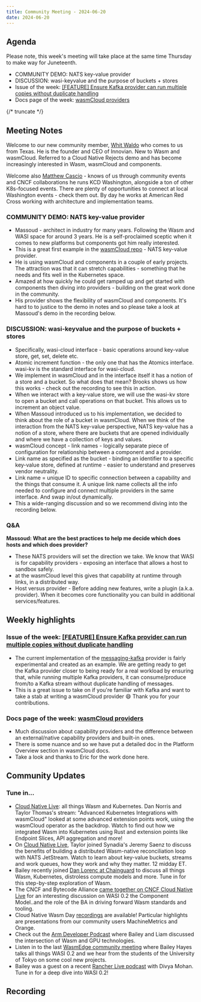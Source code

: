 ```yaml
---
title: Community Meeting - 2024-06-20
date: 2024-06-20
---
```


## Agenda

Please note, this week's meeting will take place at the same time Thursday to make way for Juneteenth.

- COMMUNITY DEMO: NATS key-value provider
- DISCUSSION: wasi-keyvalue and the purpose of buckets + stores
- Issue of the week: [[FEATURE] Ensure Kafka provider can run multiple copies without duplicate handling](https://github.com/wasmCloud/wasmCloud/issues/1442)
- Docs page of the week: [wasmCloud providers](https://wasmcloud.com/docs/concepts/providers#types-of-providers)

{/* truncate */}

## Meeting Notes

Welcome to our new community member, [Whit Waldo](https://github.com/whitwaldo) who comes to us from Texas. He is the founder and CEO of Innovian. New to Wasm and wasmCloud. Referred to a Cloud Native Rejects demo and has become increasingly interested in Wasm, wasmCloud and components.

Welcome also [Matthew Cascio](https://www.linkedin.com/in/mcascio) - knows of us through community events and CNCF collaborations he runs KCD Washington, alongside a ton of other K8s-focused events. There are plenty of opportunities to connect at local Washington events - check them out. By day he works at American Red Cross working with architecture and implementation teams.

### COMMUNITY DEMO: NATS key-value provider

- Massoud - architect in industry for many years. Following the Wasm and WASI space for around 3 years. He is a self-proclaimed sceptic when it comes to new platforms but components got him really interested.
- This is a great first example in the [wasmCloud repo](https://github.com/wasmCloud/wasmCloud/pull/2217) - NATS key-value provider.
- He is using wasmCloud and components in a couple of early projects. The attraction was that it can stretch capabilities - something that he needs and fits well in the Kubernetes space.
- Amazed at how quickly he could get ramped up and get started with components then diving into providers - building on the great work done in the community.
- His provider shows the flexibility of wasmCloud and components. It's hard to to justice to the demo in notes and so please take a look at Massoud's demo in the recording below.

### DISCUSSION: wasi-keyvalue and the purpose of buckets + stores

- Specifically, wasi-cloud interface - basic operations around key-value store, get, set, delete etc.
- Atomic increment function - the only one that has the Atomics interface. wasi-kv is the standard interface for wasi-cloud.
- We implement in wasmCloud and in the interface itself it has a notion of a store and a bucket. So what does that mean? Brooks shows us how this works - check out the recording to see this in action.
- When we interact with a key-value store, we will use the wasi-kv store to open a bucket and call operations on that bucket. This allows us to increment an object value.
- When Massoud introduced us to his implementation, we decided to think about the role of a bucket in wasmCloud. When we think of the interaction from the NATS key-value perspective, NATS key-value has a notion of a store, where there are buckets that are opened individually and where we have a collection of keys and values.
- wasmCloud concept - link names - logically separate piece of configuration for relationship between a component and a provider.
- Link name as specified as the bucket - binding an identifier to a specific key-value store, defined at runtime - easier to understand and preserves vendor neutrality.
- Link name = unique ID to specific connection between a capability and the things that consume it. A unique link name collects all the info needed to configure and connect multiple providers in the same interface. And swap in/out dynamically.
- This a wide-ranging discussion and so we recommend diving into the recording below.

### Q&A

**Massoud: What are the best practices to help me decide which does hosts and which does provider?**

- These NATS providers will set the direction we take. We know that WASI is for capability providers - exposing an interface that allows a host to sandbox safely.
- at the wasmCloud level this gives that capability at runtime through links, in a distributed way.
- Host versus provider - Before adding new features, write a plugin (a.k.a. provider). When it becomes core functionality you can build in additional services/features.

## Weekly highlights

### Issue of the week: [[FEATURE] Ensure Kafka provider can run multiple copies without duplicate handling](https://github.com/wasmCloud/wasmCloud/issues/1442)

- The current implementation of the [messaging-kafka](https://github.com/wasmCloud/capability-providers/tree/main/messaging-kafka) provider is fairly experimental and created as an example. We are getting ready to get the Kafka provider closer to being ready for a real workload by ensuring that, while running multiple Kafka providers, it can consume/produce from/to a Kafka stream without duplicate handling of messages.
- This is a great issue to take on if you're familiar with Kafka and want to take a stab at writing a wasmCloud provider 😄 Thank you for your contributions.

### Docs page of the week: [wasmCloud providers](https://wasmcloud.com/docs/concepts/providers#types-of-providers)

- Much discussion about capability providers and the difference between an external/native capability providers and built-in ones.
- There is some nuance and so we have put a detailed doc in the Platform Overview section in wasmCloud docs.
- Take a look and thanks to Eric for the work done here.

## Community Updates

### Tune in…

- [Cloud Native Live](https://community.cncf.io/events/details/cncf-cncf-online-programs-presents-cloud-native-live-advanced-kubernetes-integrations-with-wasmcloud/): all things Wasm and Kubernetes. Dan Norris and Taylor Thomas's stream: "Advanced Kubernetes Integrations with wasmCloud" looked at some advanced extension points work, using the wasmCloud operator as the backdrop. Watch to find out how we integrated Wasm into Kubernetes using Rust and extension points like Endpoint Slices, API aggregation and more!
- On [Cloud Native Live](https://community.cncf.io/events/details/cncf-cncf-online-programs-presents-cloud-native-live-advanced-nats-building-a-wasm-native-reconciliation-loop/), Taylor joined Synadia's Jeremy Saenz to discuss the benefits of building a distributed Wasm-native reconciliation loop with NATS JetStream. Watch to learn about key-value buckets, streams and work queues, how they work and why they matter. 12 midday ET.
- Bailey recently joined [Dan Lorenc at Chainguard](https://www.linkedin.com/events/chainguardxcosmonic-wasmcloud-d7191086372173086720/about/) to discuss all things Wasm, Kubernetes, distroless compute models and more. Tune in for this step-by-step exploration of Wasm.
- The CNCF and Bytecode Alliance [came together on CNCF Cloud Native Live](https://www.youtube.com/watch?v=5Nv51foQ1mQ) for an interesting discussion on WASI 0.2 the Component Model..and the role of the BA in driving forward Wasm standards and tooling.
- Cloud Native Wasm Day [recordings](https://youtube.com/playlist?list=PLj6h78yzYM2MQteKoXxICTWiUdZYEw6RI&feature=shared) are available! Particular highlights are presentations from our community users MachineMetrics and Orange.
- Check out the [Arm Developer Podcast](https://www.youtube.com/watch?v=iDTHXGuqXAI) where Bailey and Liam discussed the intersection of Wasm and GPU technologies.
- Listen in to the last [WasmEdge community meeting](https://youtu.be/ttiE7g2Ojuk) where Bailey Hayes talks all things WASI 0.2 and we hear from the students of the University of Tokyo on some cool new projects.
- Bailey was a guest on a recent [Rancher Live podcast](https://www.youtube.com/watch?v=SPdzvL59tIA) with Divya Mohan. Tune in for a deep dive into WASI 0.2!

## Recording

<YouTube url="https://www.youtube.com/watch?v=IjJgjYcSbE4" />
